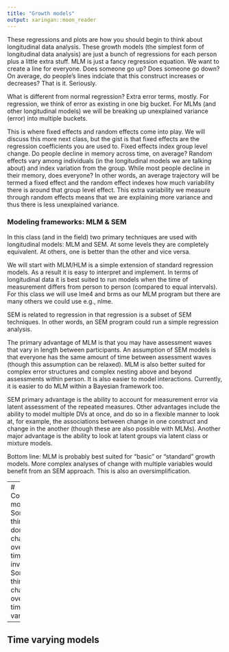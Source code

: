 ```yaml
---
title: "Growth models"
output: xaringan::moon_reader
---
```


These regressions and plots are how you should begin to think about longitudinal data analysis. These growth models (the simplest form of longitudinal data analysis) are just a bunch of regressions for each person plus a little extra stuff. MLM is just a fancy regression equation. We want to create a line for everyone. Does someone go up? Does someone go down? On average, do people's lines indciate that this construct increases or decreases? That is it. Seriously. 

What is different from normal regression? Extra error terms, mostly. For regression, we think of error as existing in one big bucket. For MLMs (and other longitudinal models) we will be breaking up unexplained variance (error) into multiple buckets. 

This is where fixed effects and random effects come into play. We will discuss this more next class, but the gist is that fixed effects are the regression coefficients you are used to. Fixed effects index group level change. Do people decline in memory across time, on average? Random effects vary among individuals (in the longitudinal models we are talking about) and index variation from the group. While most people decline in their memory, does everyone? In other words, an average trajectory will be termed a fixed effect and the random effect indexes how much variability there is around that group level effect. This extra variability we measure through random effects means that we are explaining more variance and thus there is less unexplained variance. 

### Modeling frameworks: MLM & SEM
In this class (and in the field) two primary techniques are used with longitudinal models: MLM and SEM. At some levels they are completely equivalent. At others, one is better than the other and vice versa. 

We will start with MLM/HLM is a simple extension of standard regression models. As a result it is easy to interpret and implement. In terms of longitudinal data it is best suited to run models when the time of measurement differs from person to person (compared to equal intervals). For this class we will use lme4 and brms as our MLM program but there are many others we could use e.g., nlme. 

SEM is related to regression in that regression is a subset of SEM techniques. In other words, an SEM program could run a simple regression analysis. 

The primary advantage of MLM is that you may have assessment waves that vary in length between participants. An assumption of SEM models is that everyone has the same amount of time between assessment waves (though this assumption can be relaxed). MLM is also better suited for complex error structures and complex nesting above and beyond assessments within person. It is also easier to model interactions. Currently, it is easier to do MLM within a Bayesian framework too. 

SEM primary advantage is the ability to account for measurement error via latent assessment of the repeated measures. Other advantages include the ability to model multiple DVs at once, and do so in a flexible manner to look at, for example, the associations between change in one construct and change in the another (though these are also possible with MLMs). Another major advantage is the ability to look at latent groups via latent class or mixture models. 

Bottom line: MLM is probably best suited for "basic" or "standard" growth models. More complex analyses of change with multiple variables would benefit from an SEM approach. This is also an oversimplification. 


---
# Conditional models
Some things don’t change over time time-invariant
Some things do change over time time-varying

---
## Time varying models